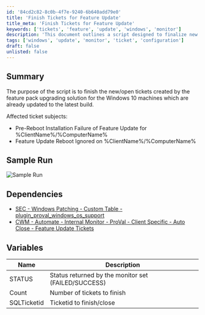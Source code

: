 ```yaml
---
id: '84cd2c82-8c0b-4f7e-9240-6b640add79e0'
title: 'Finish Tickets for Feature Update'
title_meta: 'Finish Tickets for Feature Update'
keywords: ['tickets', 'feature', 'update', 'windows', 'monitor']
description: 'This document outlines a script designed to finalize new or open tickets related to the feature pack upgrade solution for Windows 10 machines that have been updated to the latest build. It details the affected ticket subjects, sample run, dependencies, and variables used in the script.'
tags: ['windows', 'update', 'monitor', 'ticket', 'configuration']
draft: false
unlisted: false
---
```

## Summary

The purpose of the script is to finish the new/open tickets created by the feature pack upgrading solution for the Windows 10 machines which are already updated to the latest build.

Affected ticket subjects:

- Pre-Reboot Installation Failure of Feature Update for %ClientName%/%ComputerName%
- Feature Update Reboot Ignored on %ClientName%/%ComputerName%

## Sample Run

![Sample Run](../../../static/img/Auto-Close---Feature-Update-Tickets-Autofix/image_1.png)

## Dependencies

- [SEC - Windows Patching - Custom Table - plugin_proval_windows_os_support](https://proval.itglue.com/DOC-5078775-7780690)
- [CWM - Automate - Internal Monitor - ProVal - Client Specific - Auto Close - Feature Update Tickets](https://proval.itglue.com/DOC-5078775-12579658)

## Variables

| Name        | Description                                    |
|-------------|------------------------------------------------|
| STATUS      | Status returned by the monitor set (FAILED/SUCCESS) |
| Count       | Number of tickets to finish                     |
| SQLTicketid | Ticketid to finish/close                       |











